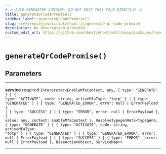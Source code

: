 ```yaml
---
# ⚠️ AUTO-GENERATED CONTENT. DO NOT EDIT THIS FILE DIRECTLY! ⚠️
title: generateQrCodePromise()
sidebar_label: generateQrCodePromise()
slug: /reference/javascript/nhost-js/generate-qr-code-promise
description: No description provided.
custom_edit_url: https://github.com/nhost/nhost/edit/main/packages/hasura-auth-js/src/promises/mfa.ts#L23
---
```


# `generateQrCodePromise()`

## Parameters

---

**<span className="parameter-name">service</span>** <span className="optional-status">required</span> <code>Interpreter&lt;EnableMfaContext, any, { type: "GENERATE" } &#124; { type: "ACTIVATE", code: string, activeMfaType: "totp" } &#124; { type: "GENERATED" } &#124; { type: "GENERATED_ERROR", error: null &#124; ErrorPayload } &#124; { type: "SUCCESS" } &#124; { type: "ERROR", error: null &#124; ErrorPayload }, { value: any, context: EnableMfaContext }, ResolveTypegenMeta&lt;Typegen0, { type: "GENERATE" } &#124; { type: "ACTIVATE", code: string, activeMfaType: "totp" } &#124; { type: "GENERATED" } &#124; { type: "GENERATED_ERROR", error: null &#124; ErrorPayload } &#124; { type: "SUCCESS" } &#124; { type: "ERROR", error: null &#124; ErrorPayload }, BaseActionObject, ServiceMap&gt;&gt;</code>

---
